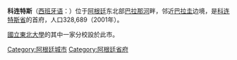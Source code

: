 {{Infobox settlement
<!-- See Template:Infobox settlement for additional fields and descriptions -->
| name= 科连特斯
| native_name= Corrientes
| native_name_lang= es<!-- ISO 639-2 code e.g. "fr" for French. If more than one, use {{lang}} instead -->
| settlement_type= [[阿根廷城市列表|城市]]
| image_skyline= Panorámica_Ciudad_de_Corrientes.jpg      
| image_alt= 
| image_caption= 科连特斯城，后面是贝尔格拉诺将军大桥
| image_shield= Escudo de la Ciudad de Corrientes.svg
| shield_alt= 
| image_flag= Bandera de la Ciudad de Corrientes.svg
| nickname= 
| motto= 
| image_map= Capital Corrientes.PNG
| map_alt= 
| map_caption= 
| pushpin_map= Argentina
| pushpin_label_position  = 
| pushpin_map_alt= 
| pushpin_map_caption= 科连特斯在阿根廷的位置
| coordinates= {{coord|27|29|S|58|49|W|region:AR_type:city|display=inline,title}}
| coor_pinpoint= 
| coordinates_footnotes= 
| subdivision_type= 国家
| subdivision_name= {{flag|Argentina}}
| subdivision_type1= [[阿根廷行政区划|省]]
| subdivision_name1= {{flag|Corrientes}}
| subdivision_type2= 县
| subdivision_name2= [[卡皮特尔县_(科连特斯省)|卡皮特尔县]]
| established_title= 
| established_date= 
| founder= 
| government_footnotes= 
| leader_party= [[胜利阵线|胜利阵线]]
| leader_title= 市长
| leader_name= [[罗伯托·法比安·里奥斯|罗伯托·法比安·里奥斯]]
| unit_pref= Metric<!-- or US or UK -->
| area_footnotes= 
| area_total_km2= 500
| area_note= 
| elevation_footnotes= 
| elevation_m= 52
| population_footnotes= 
| population_urban= 346,334
| population_metro=
| population_as_of= 2010 census
| population_est=
| population_est_as_of=
| population_density_km2= auto
| population_demonym= correntino/a
| population_note= 
| timezone1= [[阿根廷时间|ART]]
| utc_offset1= −3
| timezone1_DST= <!--NO-->
| utc_offset1_DST= <!--NO-->
| postal_code_type= 邮政编码
| postal_code= W3400
| area_code_type= 电话号码
| area_code= +54 379
| website= [http://www.ciudaddecorrientes.gov.ar/ Official website]
| footnotes= 
}}
'''科连特斯'''（[[西班牙语|西班牙语]]：'''{{lang|es|Corrientes}}'''）位于[[阿根廷|阿根廷]]东北部[[巴拉那河|巴拉那河]]畔，邻近[[巴拉圭|巴拉圭]]边境，是[[科连特斯省|科连特斯省]]的首府，人口328,689（2001年）。

[[國立東北大學_(阿根廷)|國立東北大學]]的其中一家分校設於此市。

{{argentina-geo-stub}}
{{DEFAULTSORT:Corrientes, Argentina}}
[[Category:阿根廷城市|Category:阿根廷城市]]
[[Category:阿根廷省府|Category:阿根廷省府]]